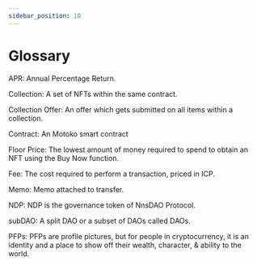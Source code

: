 ```yaml
---
sidebar_position: 10
---
```


# Glossary

APR: Annual Percentage Return.

Collection: A set of NFTs within the same contract.

Collection Offer: An offer which gets submitted on all items within a collection.

Contract: An Motoko smart contract

Floor Price: The lowest amount of money required to spend to obtain an NFT using the Buy Now function.

Fee: The cost required to perform a transaction, priced in ICP.

Memo: Memo attached to transfer.

NDP: NDP is the governance token of NnsDAO Protocol.

subDAO: A split DAO or a subset of DAOs called DAOs.

PFPs: PFPs are profile pictures, but for people in cryptocurrency, it is an identity and a place to show off their wealth, character, & ability to the world.
